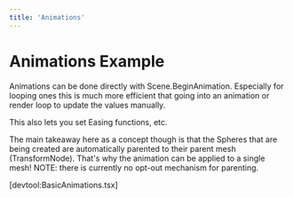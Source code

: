 ```yaml
---
title: 'Animations'
---
```


# Animations Example

Animations can be done directly with Scene.BeginAnimation. Especially for
looping ones this is much more efficient that going into an animation or render
loop to update the values manually.

This also lets you set Easing functions, etc.

The main takeaway here as a concept though is that the Spheres that are being
created are automatically parented to their parent mesh (TransformNode). That's
why the animation can be applied to a single mesh! NOTE: there is currently no
opt-out mechanism for parenting.

[devtool:BasicAnimations.tsx]
